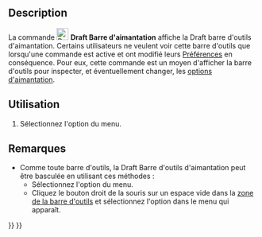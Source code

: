 <languages/>

{{Docnav/fr
|[[Draft_Heal/fr|Réparer]]
|[[Draft_Tray/fr|La barre]]
|[[Draft_Workbench/fr|Atelier Draft]]
|IconL=Draft_Heal.svg
|IconR=
|IconC=Workbench_Draft.svg
}}

{{GuiCommand/fr
|Name=Draft ShowSnapBar
|Name/fr=Draft Barre d'aimantation
|MenuLocation=Utilitaires → Afficher la barre d'outils d'aimantation
|Workbenches=[[Draft_Workbench/fr|Draft]]
|SeeAlso=[[Draft_Snap/fr|Draft Aimantation]]
}}

==Description== 

La commande [[Image:Draft_ShowSnapBar.svg|24px]] '''Draft Barre d'aimantation''' affiche la Draft barre d'outils d'aimantation. Certains utilisateurs ne veulent voir cette barre d'outils que lorsqu'une commande est active et ont modifié leurs [[Draft_Snap/fr#Pr.C3.A9f.C3.A9rences|Préférences]] en conséquence. Pour eux, cette commande est un moyen d'afficher la barre d'outils pour inspecter, et éventuellement changer, les [[Draft_Snap/fr|options d'aimantation]].

<span id="Usage"></span>
==Utilisation==

# Sélectionnez l'option {{MenuCommand|Utilitaires → [[Image:Draft_ShowSnapBar.svg|16px]] Afficher la barre d'outils d'aimantation }} du menu.

<span id="Notes"></span>
==Remarques==

* Comme toute barre d'outils, la Draft Barre d'outils d'aimantation peut être basculée en utilisant ces méthodes :
** Sélectionnez l'option {{MenuCommand|Affichage → Barres d'outils → Aimantation de Draft}} du menu.
** Cliquez le bouton droit de la souris sur un espace vide dans la [[Interface/fr|zone de la barre d'outils]] et sélectionnez l'option {{MenuCommand|Aimantation de Draft}} dans le menu qui apparaît.


{{Docnav/fr
|[[Draft_Heal/fr|Réparer]]
|[[Draft_Tray/fr|La barre]]
|[[Draft_Workbench/fr|Atelier Draft]]
|IconL=Draft_Heal.svg
|IconR=
|IconC=Workbench_Draft.svg
}}

{{Draft Tools navi{{#translation:}}}}
{{Userdocnavi{{#translation:}}}}